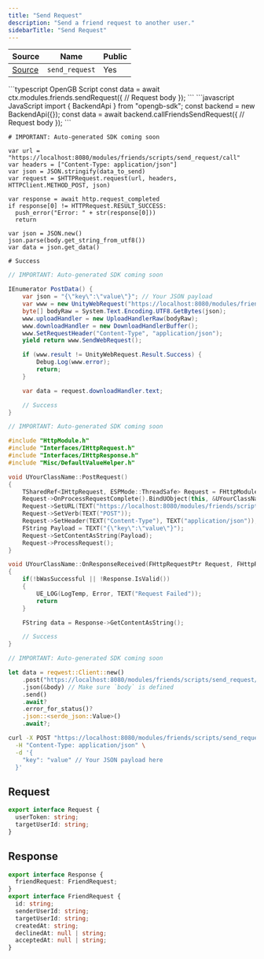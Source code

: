 ```yaml
---
title: "Send Request"
description: "Send a friend request to another user."
sidebarTitle: "Send Request"
---
```


| Source                                                                                                      | Name       | Public     |
| ----------------------------------------------------------------------------------------------------------- | ---------- | ---------- |
| [Source](https://github.com/rivet-gg/opengb-registry/tree/main/modules/friends/scripts/send_request.ts) | `send_request` | Yes |

<RequestExample>
```typescript OpenGB Script
const data = await ctx.modules.friends.sendRequest({
  // Request body
});
```
```javascript JavaScript
import { BackendApi } from "opengb-sdk";
const backend = new BackendApi({});
const data = await backend.callFriendsSendRequest({
  // Request body
});
```

```gdscript Godot
# IMPORTANT: Auto-generated SDK coming soon

var url = "https://localhost:8080/modules/friends/scripts/send_request/call"
var headers = ["Content-Type: application/json"]
var json = JSON.stringify(data_to_send)
var request = $HTTPRequest.request(url, headers, HTTPClient.METHOD_POST, json)

var response = await http.request_completed
if response[0] != HTTPRequest.RESULT_SUCCESS:
  push_error("Error: " + str(response[0]))
  return

var json = JSON.new()
json.parse(body.get_string_from_utf8())
var data = json.get_data()

# Success
```

```csharp Unity
// IMPORTANT: Auto-generated SDK coming soon

IEnumerator PostData() {
    var json = "{\"key\":\"value\"}"; // Your JSON payload
    var www = new UnityWebRequest("https://localhost:8080/modules/friends/scripts/send_request/call", "POST");
    byte[] bodyRaw = System.Text.Encoding.UTF8.GetBytes(json);
    www.uploadHandler = new UploadHandlerRaw(bodyRaw);
    www.downloadHandler = new DownloadHandlerBuffer();
    www.SetRequestHeader("Content-Type", "application/json");
    yield return www.SendWebRequest();

    if (www.result != UnityWebRequest.Result.Success) {
        Debug.Log(www.error);
        return;
    }

    var data = request.downloadHandler.text;

    // Success
}

```

```cpp Unreal Engine
// IMPORTANT: Auto-generated SDK coming soon

#include "HttpModule.h"
#include "Interfaces/IHttpRequest.h"
#include "Interfaces/IHttpResponse.h"
#include "Misc/DefaultValueHelper.h"

void UYourClassName::PostRequest()
{
    TSharedRef<IHttpRequest, ESPMode::ThreadSafe> Request = FHttpModule::Get().CreateRequest();
    Request->OnProcessRequestComplete().BindUObject(this, &UYourClassName::OnResponseReceived);
    Request->SetURL(TEXT("https://localhost:8080/modules/friends/scripts/send_request/call"));
    Request->SetVerb(TEXT("POST"));
    Request->SetHeader(TEXT("Content-Type"), TEXT("application/json"));
    FString Payload = TEXT("{\"key\":\"value\"}");
    Request->SetContentAsString(Payload);
    Request->ProcessRequest();
}

void UYourClassName::OnResponseReceived(FHttpRequestPtr Request, FHttpResponsePtr Response, bool bWasSuccessful)
{
    if(!bWasSuccessful || !Response.IsValid())
    {
        UE_LOG(LogTemp, Error, TEXT("Request Failed"));
        return
    }

    FString data = Response->GetContentAsString();

    // Success
}
```

```rust Rust
// IMPORTANT: Auto-generated SDK coming soon

let data = reqwest::Client::new()
    .post("https://localhost:8080/modules/friends/scripts/send_request/call")
    .json(&body) // Make sure `body` is defined
    .send()
    .await?
    .error_for_status()?
    .json::<serde_json::Value>()
    .await?;
```

```bash curl
curl -X POST "https://localhost:8080/modules/friends/scripts/send_request/call" \
  -H "Content-Type: application/json" \
  -d '{
    "key": "value" // Your JSON payload here
  }'
```

</RequestExample>

## Request

```typescript
export interface Request {
  userToken: string;
  targetUserId: string;
}
```

## Response

```typescript
export interface Response {
  friendRequest: FriendRequest;
}
export interface FriendRequest {
  id: string;
  senderUserId: string;
  targetUserId: string;
  createdAt: string;
  declinedAt: null | string;
  acceptedAt: null | string;
}
```
